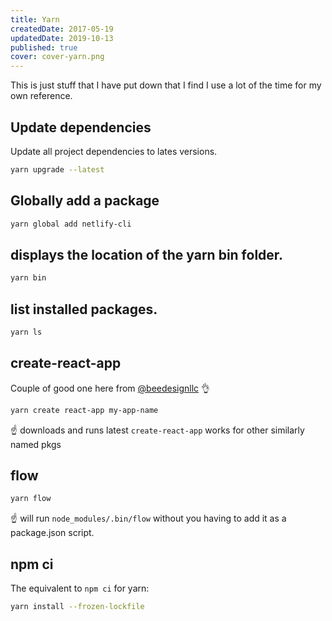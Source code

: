 ```yaml
---
title: Yarn
createdDate: 2017-05-19
updatedDate: 2019-10-13
published: true
cover: cover-yarn.png
---
```


This is just stuff that I have put down that I find I use a lot of the
time for my own reference.

## Update dependencies

Update all project dependencies to lates versions.

```bash
yarn upgrade --latest
```

## Globally add a package

```bash
yarn global add netlify-cli
```

## displays the location of the yarn bin folder.

```bash
yarn bin
```

## list installed packages.

```bash
yarn ls
```

## create-react-app

Couple of good one here from
[@beedesignllc](https://twitter.com/beedesignllc) 👌

```bash
yarn create react-app my-app-name
```

☝️ downloads and runs latest `create-react-app` works for other
similarly named pkgs

## flow

```bash
yarn flow
```

☝️ will run `node_modules/.bin/flow` without you having to add it as a
package.json script.

## npm ci

The equivalent to `npm ci` for yarn:

```bash
yarn install --frozen-lockfile
```
